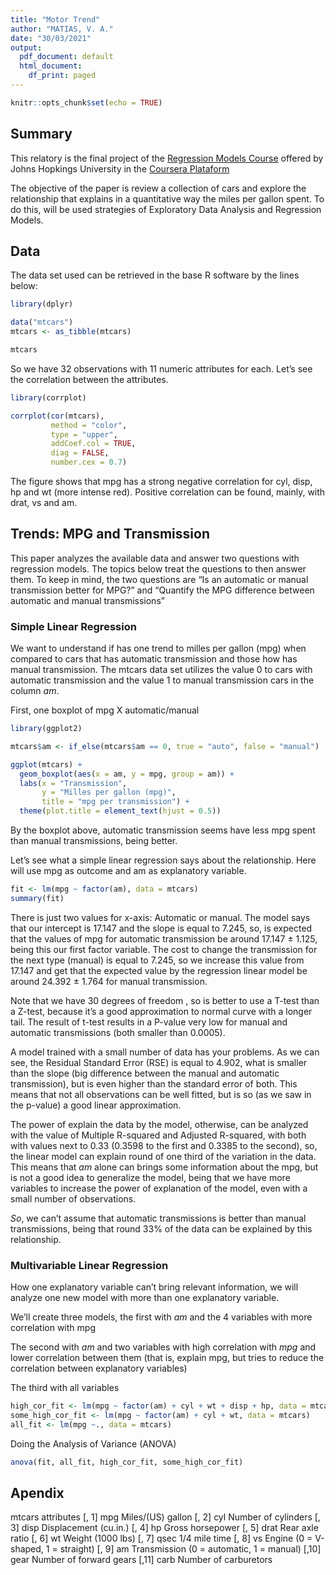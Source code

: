 ```yaml
---
title: "Motor Trend"
author: "MATIAS, V. A."
date: "30/03/2021"
output:
  pdf_document: default
  html_document:
    df_print: paged
---
```


```r
knitr::opts_chunk$set(echo = TRUE)
```

## Summary
<p> This relatory is the final project of the 
[Regression Models Course](https://www.coursera.org/learn/regression-models) 
offered by Johns Hopkings  University in the 
[Coursera Plataform](https://www.coursera.org/)

<p> The objective of the paper is review a collection of cars and explore 
the relationship that explains in a quantitative way the miles per gallon spent.
To do this, will be used strategies of Exploratory Data Analysis and Regression 
Models.

## Data
<p> The data set used can be retrieved in the base R software by the lines 
below:
```r
library(dplyr)

data("mtcars")
mtcars <- as_tibble(mtcars)

mtcars
```

<p> So we have 32 observations with 11 numeric attributes for each. Let's see 
the correlation between the attributes.
```r
library(corrplot)

corrplot(cor(mtcars), 
         method = "color",
         type = "upper", 
         addCoef.col = TRUE,
         diag = FALSE,
         number.cex = 0.7)
```
<p> The figure shows that mpg has a strong negative correlation for cyl, disp,
hp and wt (more intense red). Positive correlation can be found, mainly,
with drat, vs and am.

## Trends: MPG and Transmission
<p> This paper analyzes the available data and answer two questions with 
regression models. The topics below treat the questions to then answer them.
To keep in mind, the two questions are "Is an automatic or manual transmission 
better for MPG?" and "Quantify the MPG difference between automatic and manual 
transmissions"

### Simple Linear Regression
<p> We want to understand if has one trend to milles per gallon (mpg) 
when compared to cars that has automatic transmission and those how has manual 
transmission. The mtcars data set utilizes the value 0 to cars with automatic 
transmission and the value 1 to manual transmission cars in the column _am_.

<p> First, one boxplot of mpg X automatic/manual
```r
library(ggplot2)

mtcars$am <- if_else(mtcars$am == 0, true = "auto", false = "manual")

ggplot(mtcars) + 
  geom_boxplot(aes(x = am, y = mpg, group = am)) + 
  labs(x = "Transmission",
       y = "Milles per gallon (mpg)",
       title = "mpg per transmission") +
  theme(plot.title = element_text(hjust = 0.5))
```
<p> By the boxplot above, automatic transmission seems have less mpg spent than 
manual transmissions, being better. 

<p> Let's see what a simple linear regression says about the relationship. Here 
will use mpg as outcome and am as explanatory variable.
```r
fit <- lm(mpg ~ factor(am), data = mtcars)
summary(fit)

```
<p> There is just two values for x-axis: Automatic or manual.
The model says that our intercept is 17.147 and the slope is equal to 7.245,
so, is expected that the values of mpg for automatic transmission be around 
17.147 $\pm$ 1.125, being this our first factor variable. The cost to change the 
transmission for the next type (manual) is equal to 7.245, so we increase this
value from 17.147 and get that the expected value by the regression linear model
be around 24.392 $\pm$ 1.764 for manual transmission.

<p> Note that we have 30 degrees of freedom , so is better to use a T-test than
a Z-test, because it's a good approximation to normal curve with a longer tail. 
The result of t-test results in a P-value very low for manual and automatic 
transmissions (both smaller than 0.0005).

<p> A model trained with a small number of data has your problems. As we 
can see, the Residual Standard Error (RSE) is equal to 4.902, what is smaller
than the slope (big difference between the manual and automatic transmission),
but is even higher than the standard error of both. This means that not all 
observations can be well fitted, but is so (as we saw in the p-value) a good
linear approximation.

<p> The power of explain the data by the model, otherwise, can be analyzed 
with the value of  Multiple R-squared and Adjusted R-squared, with both with 
values next to 0.33 (0.3598 to the first and 0.3385 to the second), so,
the linear model can explain round of one third of the variation in the data.
This means that _am_ alone can brings some information about the mpg, but
is not a good idea to generalize the model, being that we have more variables 
to increase the power of explanation of the model, even with a small number of 
observations.

<p> *So*, we can't assume that automatic transmissions is better than manual 
transmissions, being that round 33% of the data can be explained by this
relationship.


### Multivariable Linear Regression
<p> How one explanatory variable can't bring relevant information, we will
analyze one new model with more than one explanatory variable. 

<p> We'll create three models, the first with _am_ and the 4 variables 
with more correlation with mpg
<p> The second with _am_ and two variables with high correlation with _mpg_ 
and lower correlation between them (that is, explain mpg, but tries to reduce
the correlation between explanatory variables) 
<p> The third with all variables
```r
high_cor_fit <- lm(mpg ~ factor(am) + cyl + wt + disp + hp, data = mtcars)
some_high_cor_fit <- lm(mpg ~ factor(am) + cyl + wt, data = mtcars)
all_fit <- lm(mpg ~., data = mtcars)
```

<p> Doing the Analysis of Variance (ANOVA)
```r
anova(fit, all_fit, high_cor_fit, some_high_cor_fit)
```

## Apendix
<p> mtcars attributes
[, 1]	mpg	Miles/(US) gallon
[, 2]	cyl	Number of cylinders
[, 3]	disp	Displacement (cu.in.)
[, 4]	hp	Gross horsepower
[, 5]	drat	Rear axle ratio
[, 6]	wt	Weight (1000 lbs)
[, 7]	qsec	1/4 mile time
[, 8]	vs	Engine (0 = V-shaped, 1 = straight)
[, 9]	am	Transmission (0 = automatic, 1 = manual)
[,10]	gear	Number of forward gears
[,11]	carb	Number of carburetors